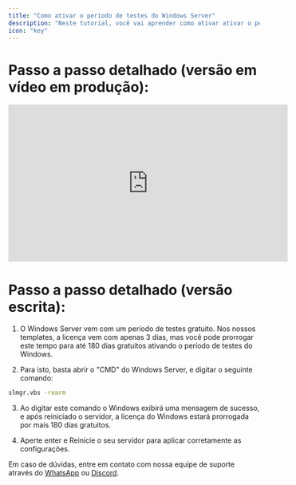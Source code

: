 ```yaml
---
title: "Como ativar o período de testes do Windows Server"
description: "Neste tutorial, você vai aprender como ativar ativar o período de testes do Windows Server."
icon: "key"
---
```


# **Passo a passo detalhado (versão em vídeo em produção):**

<iframe width="560" height="315" src="https://www.youtube.com/" title="YouTube video player" frameborder="0" allow="accelerometer; autoplay; clipboard-write; encrypted-media; gyroscope; picture-in-picture; web-share" referrerpolicy="strict-origin-when-cross-origin" allowfullscreen></iframe>

# **Passo a passo detalhado (versão escrita):**

1. O Windows Server vem com um período de testes gratuito. Nos nossos templates, a licença vem com apenas 3 dias, mas você pode prorrogar este tempo para até 180 dias gratuitos ativando o período de testes do Windows.

2. Para isto, basta abrir o "CMD" do Windows Server, e digitar o seguinte comando:
```bash {style={backgroundColor:"rgba(255,0,0,0.1)"}}
slmgr.vbs -rearm
```
3. Ao digitar este comando o Windows exibirá uma mensagem de sucesso, e após reiniciado o servidor, a licença do Windows estará prorrogada por mais 180 dias gratuitos.

4. Aperte enter e Reinicie o seu servidor para aplicar corretamente as configurações.

<Note>Em caso de dúvidas, entre em contato com nossa equipe de suporte através do [WhatsApp](https://api.whatsapp.com/send/?phone=5511910603976&text=Ol%C3%A1%2C+gostaria+de+uma+ajuda%21&type=phone_number&app_absent=0) ou [Discord](https://discord.com/invite/wfx9C73).</Note>
